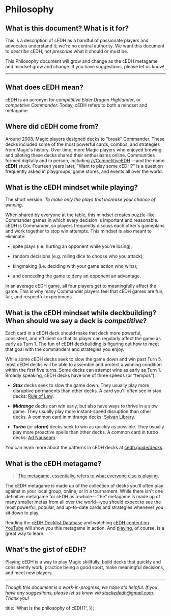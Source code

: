 
# Philosophy

## What is this document? What is it for?

This is a description of cEDH as a handful of passionate players and advocates
understand it; we're no central authority. We want this document to _describe_
cEDH, not _prescribe_ what it should or must be.

This Philosophy document will grow and change as the cEDH metagame and mindset
grow and change. If you have suggestions, please let us know!

---

## What does cEDH mean?

cEDH is an acronym for _competitive Elder Dragon Highlander_, or _competitive
Commander_. Today, cEDH refers to both a mindset and metagame.

## Where did cEDH come from?

Around 2008, Magic players designed decks to "break" Commander. These decks
included some of the most powerful cards, combos, and strategies from Magic's
history. Over time, more Magic players who enjoyed brewing and piloting these
decks shared their enthusiasms online. Communities formed digitally and in
person, including [/r/CompetitiveEDH](https://www.reddit.com/r/CompetitiveEDH/)
—and the name **cEDH** stuck. Fourteen years later, "Want to play some cEDH?" is
a question frequently asked in playgroups, game stores, and events all over the
world.

## What is the cEDH mindset while playing?

The short version: _To make only the plays that increase your chance of
winning_.

When shared by everyone at the table, this mindset creates puzzle-like Commander
games in which every decision is important and reasonable. cEDH is Commander, so
players frequently discuss each other's gameplans and work together to stop win
attempts. This mindset is also meant to eliminate:

- spite plays (i.e. hurting an opponent while you're losing);

- random decisions (e.g. rolling dice to choose who you attack);

- kingmaking (i.e. deciding with your game action who wins);

- and conceding the game to deny an opponent an advantage.

In an average cEDH game, all four players get to meaningfully affect the game.
This is why many Commander players feel that cEDH games are fun, fair, and
respectful experiences.

## What is the cEDH mindset while deckbuilding? When should we say a deck is _competitive_?

Each card in a cEDH deck should make that deck more powerful, consistent, and
efficient so that its player can regularly affect the game as early as Turn 1.
The fun of cEDH deckbuilding is figuring out how to meet that goal with the
commanders and strategies you enjoy.

While some cEDH decks seek to slow the game down and win past Turn 5, most cEDH
decks will be able to assemble and protect a winning condition within the first
five turns. Some decks can attempt wins as early as Turn 1. Broadly speaking,
cEDH decks have one of three speeds (or “tempos”):

- _**Stax**_ decks seek to slow the game down. They usually play more disruptive
  permanents than other decks. A card you'll often see in stax decks:
  [Rule of Law](https://scryfall.com/card/10e/37/rule-of-law).

- _**Midrange**_ decks can win early, but also have ways to thrive in a slow
  game. They usually play more instant-speed disruption than other decks. A
  common card in midrange decks:
  [Sylvan Library](https://scryfall.com/card/cc1/5/sylvan-library).

- _**Turbo**_ (or _**storm**_) decks seek to win as quickly as possible. They
  usually play more proactive spells than other decks. A common card in turbo
  decks: [Ad Nauseam](https://scryfall.com/card/2xm/76/ad-nauseam).

You can learn more about the patterns in cEDH decks at
[cedh.guide/decks](https://cedh.guide/decks).

## What is the cEDH metagame?

> [The metagame, essentially, refers to what everyone else is playing.](https://magic.wizards.com/en/articles/archive/magic-academy/what-metagame-2007-01-06)

The cEDH metagame is made up of the collection of decks you'll often play
against in your local group, online, or in a tournament. While there isn't one
definitive metagame for cEDH as a whole—“the” metagame is made up of many
smaller metas from all over the world—you should expect to see the most
powerful, popular, and up-to-date cards and strategies whenever you sit down to
play.

Reading the [cEDH Decklist Database](https://cedh.guide/decks) and watching
[cEDH content on YouTube](https://cedh.guide/watch) will show you this metagame
in action. And [playing](https://cedh.guide/play), of course, is a great way to
learn.

## What's the gist of cEDH?

Playing cEDH is a way to play Magic skillfully, build decks that quickly and
consistently work, practice being a good sport, make meaningful decisions, and
meet new players.

---

_Though this document is a work-in-progress, we hope it's helpful. If you have
any suggestions, please let us know via stackededh@gmail.com. Thank you!_

  title: 'What is the philosophy of cEDH?',
});

